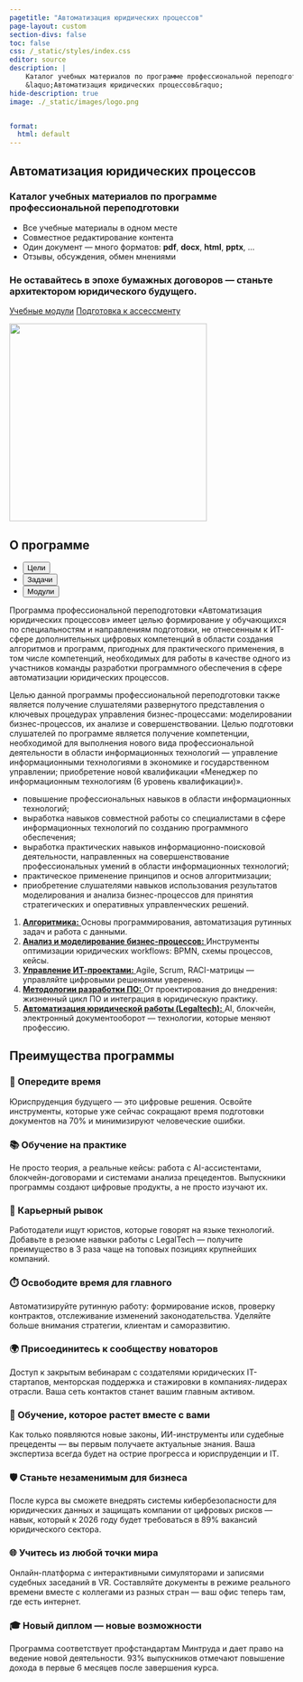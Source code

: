 ```yaml
---
pagetitle: "Автоматизация юридических процессов"
page-layout: custom
section-divs: false
toc: false
css: /_static/styles/index.css
editor: source
description: |
    Каталог учебных материалов по программе профессиональной переподготовки |
    &laquo;Автоматизация юридических процессов&raquo;
hide-description: true
image: ./_static/images/logo.png


format:
  html: default
---
```


<!-- ---------------------------------------------------------------------- -->

::: {.hero-banner}
::: {.content-block}

::: {.hero-text}
# Автоматизация юридических процессов

### Каталог учебных материалов по программе профессиональной переподготовки

- Все учебные материалы в одном месте
- Совместное редактирование контента
- Один документ --- много форматов: **pdf**, **docx**, **html**, **pptx**, ...
- Отзывы, обсуждения, обмен мнениями

### Не оставайтесь в эпохе бумажных договоров — станьте архитектором юридического будущего.

::: {.hero-buttons}
[Учебные модули](/subjects.qmd){.btn-action-primary .btn-action .btn .btn-success .btn-lg role="button"}
[Подготовка к ассессменту](/assessment.qmd){.btn-action-primary .btn-action .btn .btn-success .btn-lg role="button"}
:::
:::

::: {.hero-animation}

![](_static/images/index.png){width=350px}
:::


:::
:::

<!-- ---------------------------------------------------------------------- -->

::: {.hello-quarto .alt-background}
::: {.content-block}

::: {.hello-quarto-banner}
# О программе
<ul class="nav nav-pills" id="hello-quarto-tab" role="tablist">
  <li class="nav-item" role="presentation">
    <button class="nav-link active" id="tab-1" data-bs-toggle="tab" data-bs-target="#content-tab-1" type="button" role="tab" aria-controls="tab-1" aria-selected="true">Цели</button>
  </li>
  <li class="nav-item" role="presentation">
  <button class="nav-link" id="tab-2" data-bs-toggle="tab" data-bs-target="#content-tab-2" type="button" role="tab" aria-controls="tab-2" aria-selected="false">Задачи</button>
  </li>
  <li class="nav-item" role="presentation">
  <button class="nav-link" id="tab-4" data-bs-toggle="tab" data-bs-target="#content-tab-4" type="button" role="tab" aria-controls="tab-4" aria-selected="false">Модули</button>
  </li>
</ul>
:::

<div class="tab-content" id="hello-quarto-tabcontent">

  <div class="tab-pane fade  show active" id="content-tab-1" role="tabpanel" aria-labelledby="tab-1">
  <p>Программа профессиональной переподготовки &laquo;Автоматизация юридических процессов&raquo; имеет целью формирование у обучающихся по специальностям и направлениям подготовки, не отнесенным к ИТ-сфере дополнительных цифровых компетенций в области создания алгоритмов и программ, пригодных для практического применения, в том числе компетенций, необходимых для работы в качестве одного из участников команды разработки программного обеспечения в сфере автоматизации юридических процессов.</p>
  <p>Целью данной программы профессиональной переподготовки также является получение слушателями развернутого представления о ключевых процедурах управления бизнес-процессами: моделировании бизнес-процессов, их анализе и совершенствовании. Целью подготовки слушателей по программе является получение компетенции, необходимой для выполнения нового вида профессиональной деятельности в области информационных технологий --- управление информационными технологиями в экономике и государственном управлении; приобретение новой квалификации &laquo;Менеджер по информационным технологиям (6 уровень квалификации)&raquo;.</p>
  </div>

  <div class="tab-pane fade" id="content-tab-2" role="tabpanel" aria-labelledby="tab-2">
  <ul>
      <li>повышение профессиональных навыков в области информационных технологий;</li>
      <li>выработка навыков совместной работы со специалистами в сфере информационных технологий по созданию программного обеспечения;</li>
      <li>выработка практических навыков информационно-поисковой деятельности, направленных на совершенствование профессиональных умений в области информационных технологий;</li>
      <li>практическое применение принципов и основ алгоритмизации;</li>
      <li>приобретение слушателями навыков использования результатов моделирования и анализа бизнес-процессов для принятия стратегических и оперативных управленческих решений.</li>
  </ul>
  </div>

  <div class="tab-pane fade" id="content-tab-4" role="tabpanel" aria-labelledby="tab-4">
  <ol class="course-list">
  <li>
  <a href="algorithmics/" title="Алгоритмика" class="course-link">
  <strong>Алгоритмика:</strong>
  </a>
  Основы программирования, автоматизация рутинных задач и работа с данными.
  </li>

  <li>
  <a href="business-process-modeling/" title="Анализ и моделирование бизнес-процессов" class="course-link">
  <strong>Анализ и моделирование бизнес-процессов:</strong>
  </a>
  Инструменты оптимизации юридических workflows: BPMN, схемы процессов, кейсы.
  </li>

  <li>
  <a href="it-project-management/" title="Управление ИТ-проектами" class="course-link">
  <strong>Управление ИТ-проектами:</strong>
  </a>
  Agile, Scrum, RACI-матрицы &mdash; управляйте цифровыми решениями уверенно.
  </li>

  <li>
  <a href="software-development-methodology/" title="Методологии разработки ПО" class="course-link">
  <strong>Методологии разработки ПО:</strong>
  </a>
  От проектирования до внедрения: жизненный цикл ПО и интеграция в юридическую практику.
  </li>

  <li>
  <a href="legaltech/" title="Автоматизация юридической работы (Legaltech)" class="course-link">
  <strong>Автоматизация юридической работы (Legaltech):</strong>
  </a>
  AI, блокчейн, электронный документооборот &mdash; технологии, которые меняют профессию.
  </li>
  </ol>
  </div>

</div>


:::
:::

<!-- ---------------------------------------------------------------------- -->

::: {.content-block}
## Преимущества программы
::: {.features}

::: {.feature}
### 🚀 Опередите время
Юриспруденция будущего — это цифровые решения.
Освойте инструменты, которые уже сейчас сокращают время подготовки документов
на 70% и минимизируют человеческие ошибки.
:::

::: {.feature}
###  📚 Обучение на практике
Не просто теория, а реальные кейсы: работа с AI-ассистентами,
блокчейн-договорами и системами анализа прецедентов. Выпускники программы
создают цифровые продукты, а не просто изучают их.
:::

::: {.feature}
### 💼 Карьерный рывок
Работодатели ищут юристов, которые говорят на языке технологий. Добавьте в
резюме навыки работы с LegalTech — получите преимущество в 3 раза чаще на
топовых позициях крупнейших компаний.
:::

::: {.feature}
### ⏱️ Освободите время для главного
Автоматизируйте рутинную работу: формирование исков, проверку контрактов,
отслеживание изменений законодательства. Уделяйте больше внимания стратегии,
клиентам и саморазвитию.
:::

::: {.feature}
### 🌍 Присоединитесь к сообществу новаторов
Доступ к закрытым вебинарам с создателями юридических IT-стартапов, менторская
поддержка и стажировки в компаниях-лидерах отрасли. Ваша сеть контактов станет
вашим главным активом.
:::

::: {.feature}
### 🔄 Обучение, которое растет вместе с вами
Как только появляются новые законы, ИИ-инструменты или судебные прецеденты ---
вы первым получаете актуальные знания. Ваша экспертиза всегда будет на острие
прогресса и юриспруденции и IT.
:::

::: {.feature}
### 🛡️ Станьте незаменимым для бизнеса
После курса вы сможете внедрять системы кибербезопасности для юридических
данных и защищать компании от цифровых рисков — навык, который к 2026 году
будет требоваться в 89% вакансий юридического сектора.
:::

::: {.feature}
### 🌐 Учитесь из любой точки мира
Онлайн-платформа с интерактивными симуляторами и записями судебных заседаний в
VR.
Составляйте документы в режиме реального времени вместе с коллегами из разных
стран — ваш офис теперь там, где есть интернет.
:::

::: {.feature}
### 🎓 Новый диплом --- новые возможности
Программа соответствует профстандартам Минтруда и дает право на ведение новой
деятельности.
93% выпускников отмечают повышение дохода в первые 6 месяцев после завершения
курса.
:::

:::
:::

<!-- ---------------------------------------------------------------------- -->
